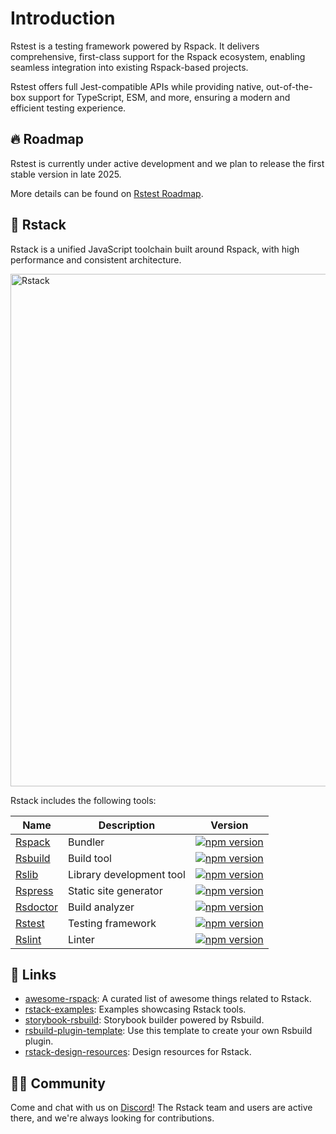 # Introduction

Rstest is a testing framework powered by Rspack. It delivers comprehensive, first-class support for the Rspack ecosystem, enabling seamless integration into existing Rspack-based projects.

Rstest offers full Jest-compatible APIs while providing native, out-of-the-box support for TypeScript, ESM, and more, ensuring a modern and efficient testing experience.

## 🔥 Roadmap

Rstest is currently under active development and we plan to release the first stable version in late 2025.

More details can be found on [Rstest Roadmap](https://github.com/web-infra-dev/rstest/issues/85).

## 🦀 Rstack

Rstack is a unified JavaScript toolchain built around Rspack, with high performance and consistent architecture.

<img
  src="https://assets.rspack.rs/rstack/rstack-overview.png"
  alt="Rstack"
  width="820"
/>

Rstack includes the following tools:

| Name                                                  | Description              | Version                                                                                                                                                                          |
| ----------------------------------------------------- | ------------------------ | -------------------------------------------------------------------------------------------------------------------------------------------------------------------------------- |
| [Rspack](https://github.com/web-infra-dev/rspack)     | Bundler                  | <a href="https://npmjs.com/package/@rspack/core"><img src="https://img.shields.io/npm/v/@rspack/core?style=flat-square&colorA=564341&colorB=EDED91" alt="npm version" /></a>     |
| [Rsbuild](https://github.com/web-infra-dev/rsbuild)   | Build tool               | <a href="https://npmjs.com/package/@rsbuild/core"><img src="https://img.shields.io/npm/v/@rsbuild/core?style=flat-square&colorA=564341&colorB=EDED91" alt="npm version" /></a>   |
| [Rslib](https://github.com/web-infra-dev/rslib)       | Library development tool | <a href="https://npmjs.com/package/@rslib/core"><img src="https://img.shields.io/npm/v/@rslib/core?style=flat-square&colorA=564341&colorB=EDED91" alt="npm version" /></a>       |
| [Rspress](https://github.com/web-infra-dev/rspress)   | Static site generator    | <a href="https://npmjs.com/package/@rspress/core"><img src="https://img.shields.io/npm/v/@rspress/core?style=flat-square&colorA=564341&colorB=EDED91" alt="npm version" /></a>   |
| [Rsdoctor](https://github.com/web-infra-dev/rsdoctor) | Build analyzer           | <a href="https://npmjs.com/package/@rsdoctor/core"><img src="https://img.shields.io/npm/v/@rsdoctor/core?style=flat-square&colorA=564341&colorB=EDED91" alt="npm version" /></a> |
| [Rstest](https://github.com/web-infra-dev/rstest)     | Testing framework        | <a href="https://npmjs.com/package/@rstest/core"><img src="https://img.shields.io/npm/v/@rstest/core?style=flat-square&colorA=564341&colorB=EDED91" alt="npm version" /></a>     |
| [Rslint](https://github.com/web-infra-dev/rslint)     | Linter                   | <a href="https://npmjs.com/package/@rslint/core"><img src="https://img.shields.io/npm/v/@rslint/core?style=flat-square&colorA=564341&colorB=EDED91" alt="npm version" /></a>     |

## 🔗 Links

- [awesome-rspack](https://github.com/web-infra-dev/awesome-rspack): A curated list of awesome things related to Rstack.
- [rstack-examples](https://github.com/rspack-contrib/rstack-examples): Examples showcasing Rstack tools.
- [storybook-rsbuild](https://github.com/rspack-contrib/storybook-rsbuild): Storybook builder powered by Rsbuild.
- [rsbuild-plugin-template](https://github.com/rspack-contrib/rsbuild-plugin-template): Use this template to create your own Rsbuild plugin.
- [rstack-design-resources](https://github.com/rspack-contrib/rstack-design-resources): Design resources for Rstack.

## 🧑‍💻 Community

Come and chat with us on [Discord](https://discord.gg/XsaKEEk4mW)! The Rstack team and users are active there, and we're always looking for contributions.
